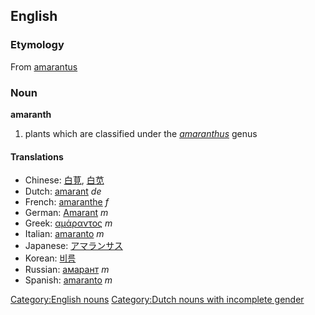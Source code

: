 {{wikipedia}}
==English==
=== Etymology ===
From {{L.}} [[amarantus]]

=== Noun ===
[[Category:English nouns]]
'''amaranth'''

#plants which are classified under the ''[[amaranthus]]'' genus

====Translations====
*Chinese: [[白莧]], [[白苋]]
*Dutch: [[amarant]] ''de'' [[Category:Dutch nouns with incomplete gender]]
*French: [[amaranthe]] ''f''
*German: [[Amarant]] ''m''
*Greek: [[αμάραντος]] ''m''<!-- modern greek possibly different to the Ancient Greek needed for the etym -->
*Italian: [[amaranto]] ''m''
*Japanese: [[アマランサス]]
*Korean: [[비름]]
*Russian: [[амарант]] ''m''
*Spanish: [[amaranto]] ''m''